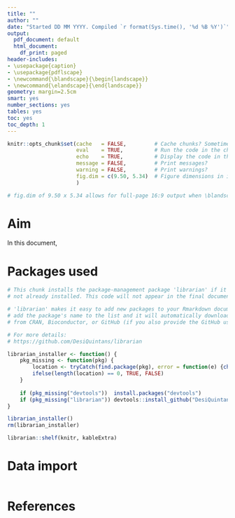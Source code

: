 ```yaml
---
title: ""
author: ""
date: "Started DD MM YYYY. Compiled `r format(Sys.time(), '%d %B %Y')`"
output:
  pdf_document: default
  html_document:
    df_print: paged
header-includes:
- \usepackage{caption}
- \usepackage{pdflscape}
- \newcommand{\blandscape}{\begin{landscape}}
- \newcommand{\elandscape}{\end{landscape}}
geometry: margin=2.5cm
smart: yes
number_sections: yes
tables: yes
toc: yes
toc_depth: 1
---
```


\pagebreak

```r
knitr::opts_chunk$set(cache   = FALSE,         # Cache chunks? Sometimes creates bugs.
                      eval    = TRUE,          # Run the code in the chunks?
                      echo    = TRUE,          # Display the code in the document?
                      message = FALSE,         # Print messages?
                      warning = FALSE,         # Print warnings?
                      fig.dim = c(9.50, 5.34)  # Figure dimensions in inches.
                      )

# fig.dim of 9.50 x 5.34 allows for full-page 16:9 output when \blandscape is used.
```



# Aim

In this document, 



# Packages used

```r
# This chunk installs the package-management package 'librarian' if it is 
# not already installed. This code will not appear in the final document.

# 'librarian' makes it easy to add new packages to your Rmarkdown document; just
# add the package's name to the list and it will automatically download the package
# from CRAN, Bioconductor, or GitHub (if you also provide the GitHub username). 

# For more details: 
# https://github.com/DesiQuintans/librarian

librarian_installer <- function() {
    pkg_missing <- function(pkg) {
        location <- tryCatch(find.package(pkg), error = function(e) {character(0)})
        ifelse(length(location) == 0, TRUE, FALSE)
    }
    
    if (pkg_missing("devtools"))  install.packages("devtools")
    if (pkg_missing("librarian")) devtools::install_github("DesiQuintans/librarian")
}

librarian_installer()
rm(librarian_installer)
```


```r
librarian::shelf(knitr, kableExtra)
```



# Data import

```r

```



# References


